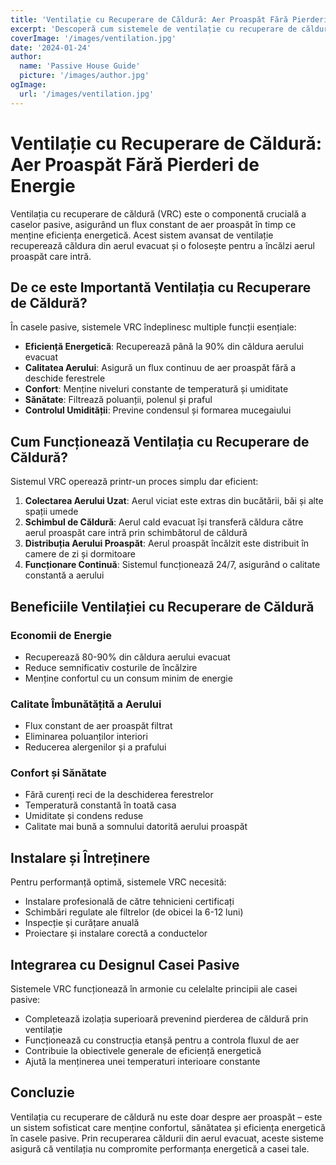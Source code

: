 ```yaml
---
title: 'Ventilație cu Recuperare de Căldură: Aer Proaspăt Fără Pierderi de Energie'
excerpt: 'Descoperă cum sistemele de ventilație cu recuperare de căldură asigură aer proaspăt menținând eficiența energetică în casele pasive.'
coverImage: '/images/ventilation.jpg'
date: '2024-01-24'
author:
  name: 'Passive House Guide'
  picture: '/images/author.jpg'
ogImage:
  url: '/images/ventilation.jpg'
---
```


# Ventilație cu Recuperare de Căldură: Aer Proaspăt Fără Pierderi de Energie

Ventilația cu recuperare de căldură (VRC) este o componentă crucială a caselor pasive, asigurând un flux constant de aer proaspăt în timp ce menține eficiența energetică. Acest sistem avansat de ventilație recuperează căldura din aerul evacuat și o folosește pentru a încălzi aerul proaspăt care intră.

## De ce este Importantă Ventilația cu Recuperare de Căldură?

În casele pasive, sistemele VRC îndeplinesc multiple funcții esențiale:

- **Eficiență Energetică**: Recuperează până la 90% din căldura aerului evacuat
- **Calitatea Aerului**: Asigură un flux continuu de aer proaspăt fără a deschide ferestrele
- **Confort**: Menține niveluri constante de temperatură și umiditate
- **Sănătate**: Filtrează poluanții, polenul și praful
- **Controlul Umidității**: Previne condensul și formarea mucegaiului

## Cum Funcționează Ventilația cu Recuperare de Căldură?

Sistemul VRC operează printr-un proces simplu dar eficient:

1. **Colectarea Aerului Uzat**: Aerul viciat este extras din bucătării, băi și alte spații umede
2. **Schimbul de Căldură**: Aerul cald evacuat își transferă căldura către aerul proaspăt care intră prin schimbătorul de căldură
3. **Distribuția Aerului Proaspăt**: Aerul proaspăt încălzit este distribuit în camere de zi și dormitoare
4. **Funcționare Continuă**: Sistemul funcționează 24/7, asigurând o calitate constantă a aerului

## Beneficiile Ventilației cu Recuperare de Căldură

### Economii de Energie
- Recuperează 80-90% din căldura aerului evacuat
- Reduce semnificativ costurile de încălzire
- Menține confortul cu un consum minim de energie

### Calitate Îmbunătățită a Aerului
- Flux constant de aer proaspăt filtrat
- Eliminarea poluanților interiori
- Reducerea alergenilor și a prafului

### Confort și Sănătate
- Fără curenți reci de la deschiderea ferestrelor
- Temperatură constantă în toată casa
- Umiditate și condens reduse
- Calitate mai bună a somnului datorită aerului proaspăt

## Instalare și Întreținere

Pentru performanță optimă, sistemele VRC necesită:

- Instalare profesională de către tehnicieni certificați
- Schimbări regulate ale filtrelor (de obicei la 6-12 luni)
- Inspecție și curățare anuală
- Proiectare și instalare corectă a conductelor

## Integrarea cu Designul Casei Pasive

Sistemele VRC funcționează în armonie cu celelalte principii ale casei pasive:

- Completează izolația superioară prevenind pierderea de căldură prin ventilație
- Funcționează cu construcția etanșă pentru a controla fluxul de aer
- Contribuie la obiectivele generale de eficiență energetică
- Ajută la menținerea unei temperaturi interioare constante

## Concluzie

Ventilația cu recuperare de căldură nu este doar despre aer proaspăt – este un sistem sofisticat care menține confortul, sănătatea și eficiența energetică în casele pasive. Prin recuperarea căldurii din aerul evacuat, aceste sisteme asigură că ventilația nu compromite performanța energetică a casei tale.
